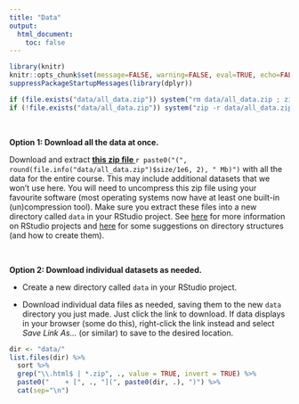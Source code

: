 ```yaml
---
title: "Data"
output: 
  html_document:
    toc: false
---
```


```r
library(knitr)
knitr::opts_chunk$set(message=FALSE, warning=FALSE, eval=TRUE, echo=FALSE)
suppressPackageStartupMessages(library(dplyr))
```

```r
if (file.exists("data/all_data.zip")) system("rm data/all_data.zip ; zip -r data/all_data.zip ./data")
if (!file.exists("data/all_data.zip")) system("zip -r data/all_data.zip ./data")
```

\  

**Option 1: Download all the data at once.** 

Download and extract **[this zip file <i class="fa fa-file-archive-o" aria-hidden="true"></i>](data/all_data.zip)** `r paste0("(", round(file.info("data/all_data.zip")$size/1e6, 2), " Mb)")` with all the data for the entire course. This may include additional datasets that we won't use here. You will need to uncompress this zip file using your favourite software (most operating systems now have at least one built-in (un)compression tool). Make sure you extract these files into a new directory called `data` in your RStudio project. See [here](https://intro2r.com/rsprojs.html) for more information on RStudio projects and [here](https://intro2r.com/dir_struct.html) for some suggestions on directory structures (and how to create them).

\  

**Option 2: Download individual datasets as needed.** 

- Create a new directory called `data` in your RStudio project.

- Download individual data files as needed, saving them to the new `data` directory you just made. Just click the link to download. If data displays in your browser (some do this), right-click the link instead and select *Save Link As...* (or similar) to save to the desired location.
  
  
```r
dir <- "data/"
list.files(dir) %>%
  sort %>% 
  grep("\\.html$ | *.zip", ., value = TRUE, invert = TRUE) %>% 
  paste0("    + [", ., "](", paste0(dir, .), ")") %>% 
  cat(sep="\n")
```

